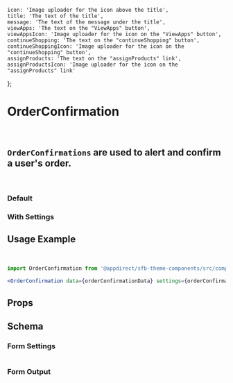 
    icon: 'Image uploader for the icon above the title',
    title: 'The text of the title',
    message: 'The text of the message under the title',
    viewApps: 'The text on the "ViewApps" button',
    viewAppsIcon: 'Image uploader for the icon on the "ViewApps" button',
    continueShopping: 'The text on the "continueShopping" button',
    continueShoppingIcon: 'Image uploader for the icon on the "continueShopping" button',
    assignProducts: 'The text on the "assignProducts" link',
    assignProductsIcon: 'Image uploader for the icon on the "assignProducts" link'
};

<Meta of={OrderConfirmationStories} />

# OrderConfirmation

<br />

## `OrderConfirmations` are used to alert and confirm a user's order.

<br />

### Default

<Canvas>
  <Story of={OrderConfirmationStories.Default} />
</Canvas>

### With Settings

<Canvas>
  <Story of={OrderConfirmationStories.WithSettings} />
</Canvas>

## Usage Example

<CollapsibleJsonSnippet summary="orderConfirmationData" code={orderConfirmationMockData} />

<br />

<CollapsibleJsonSnippet summary="orderConfirmationSettings" code={getArgs(OrderConfirmation.schema().form)} />

```jsx
import OrderConfirmation from '@appdirect/sfb-theme-components/src/components/order-confirmation/OrderConfirmation';

<OrderConfirmation data={orderConfirmationData} settings={orderConfirmationSettings} />
```

## Props

<ArgsTable of={OrderConfirmation} />

## Schema

### Form Settings

<table>
  <TableContentFromObject obj={orderConfirmationSettings} />
</table>

### Form Output

<FormOutput code={OrderConfirmation.schema().form} />
